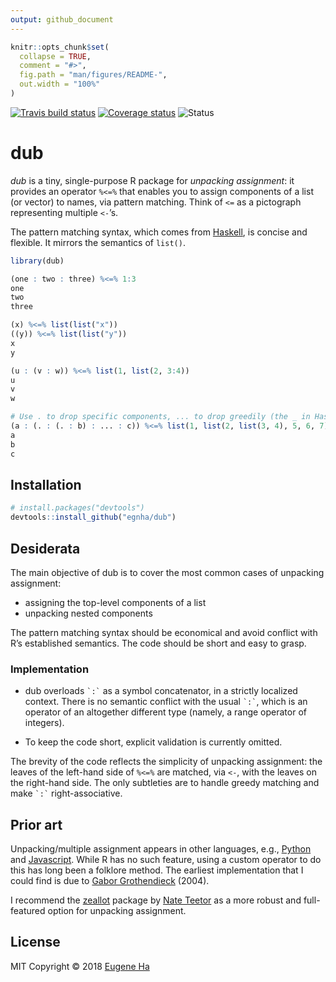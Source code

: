 ```yaml
---
output: github_document
---
```


<!-- README.md is generated from README.Rmd. Please edit that file -->

```r
knitr::opts_chunk$set(
  collapse = TRUE,
  comment = "#>",
  fig.path = "man/figures/README-",
  out.width = "100%"
)
```

[![Travis build status](https://travis-ci.org/egnha/dub.svg?branch=master)](https://travis-ci.org/egnha/dub)
[![Coverage status](https://codecov.io/gh/egnha/dub/branch/master/graph/badge.svg)](https://codecov.io/github/egnha/dub?branch=master)
![Status](https://img.shields.io/badge/status-WIP-blue.svg)

# dub

_dub_ is a tiny, single-purpose R package for _unpacking assignment_: it provides an operator `%<=%` that enables you to assign components of a list (or vector) to names, via pattern matching. Think of `<=` as a pictograph representing multiple `<-`'s.

The pattern matching syntax, which comes from [Haskell](https://en.wikibooks.org/wiki/Haskell/Pattern_matching), is concise and flexible. It mirrors the semantics of `list()`.

```r
library(dub)

(one : two : three) %<=% 1:3
one
two
three

(x) %<=% list(list("x"))
((y)) %<=% list(list("y"))
x
y

(u : (v : w)) %<=% list(1, list(2, 3:4))
u
v
w

# Use . to drop specific components, ... to drop greedily (the _ in Haskell)
(a : (. : (. : b) : ... : c)) %<=% list(1, list(2, list(3, 4), 5, 6, 7))
a
b
c
```

## Installation

```r
# install.packages("devtools")
devtools::install_github("egnha/dub")
```

## Desiderata

The main objective of dub is to cover the most common cases of unpacking assignment:

- assigning the top-level components of a list
- unpacking nested components

The pattern matching syntax should be economical and avoid conflict with R's established semantics. The code should be short and easy to grasp.

### Implementation

- dub overloads `` `:` `` as a symbol concatenator, in a strictly localized context. There is no semantic conflict with the usual `` `:` ``, which is an operator of an altogether different type (namely, a range operator of integers).

- To keep the code short, explicit validation is currently omitted.

The brevity of the code reflects the simplicity of unpacking assignment: the leaves of the left-hand side of `%<=%` are matched, via `<-`, with the leaves on the right-hand side. The only subtleties are to handle greedy matching and make `` `:` `` right-associative.

## Prior art

Unpacking/multiple assignment appears in other languages, e.g., [Python](https://docs.python.org/3/tutorial/datastructures.html#tuples-and-sequences) and [Javascript](https://developer.mozilla.org/en-US/docs/Web/JavaScript/Reference/Operators/Destructuring_assignment). While R has no such feature, using a custom operator to do this has long been a folklore method. The earliest implementation that I could find is due to [Gabor Grothendieck](https://stat.ethz.ch/pipermail/r-help/2004-June/053343.html) (2004).

I recommend the [zeallot](https://github.com/nteetor/zeallot) package by [Nate Teetor](https://github.com/nteetor) as a more robust and full-featured option for unpacking assignment.

## License

MIT Copyright © 2018 [Eugene Ha](https://github.com/egnha)
